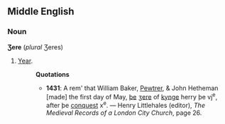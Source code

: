 ==Middle English==
===Noun===
'''Ʒere''' (''plural'' Ʒeres)
# [[Year]].
#:'''Quotations'''
#:*'''1431''': A rem' that William Baker, [[Pewtrer]], & John Hetheman [made] the first day of May, [[þe]] [[ʒere]] of [[kynge]] herry þe vj<sup>e</sup>, after þe [[conquest]] x<sup>e</sup>. &mdash; Henry Littlehales (editor), ''The Medieval Records of a London City Church'', page 26.